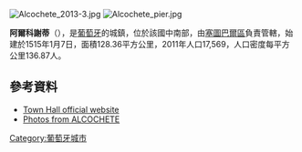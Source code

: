 [[Image:Alcochete_2013-3.jpg|right]]
[[Image:Alcochete_pier.jpg|thumb]]

{{Coord|38|45|N|8|58|W|display=title}}

'''阿爾科謝蒂'''（{{lang-pt|Alcochete}}），是[[葡萄牙|葡萄牙]]的城鎮，位於該國中南部，由[[塞圖巴爾區|塞圖巴爾區]]負責管轄，始建於1515年1月7日，面積128.36平方公里，2011年人口17,569，人口密度每平方公里136.87人。

==參考資料==
*[http://www.cm-alcochete.pt/ Town Hall official website] {{Wayback|url=http://www.cm-alcochete.pt/ |date=20210511111017 }}
*[http://www.flickr.com/photos/vitor107/sets/72057594052346421/ Photos from ALCOCHETE] {{Wayback|url=http://www.flickr.com/photos/vitor107/sets/72057594052346421/ |date=20070810015408 }}

{{Portugal-geo-stub}}
[[Category:葡萄牙城市|Category:葡萄牙城市]]